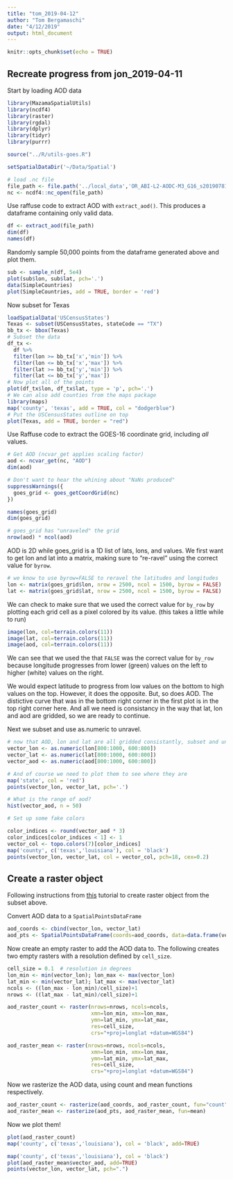 ```yaml
---
title: "tom_2019-04-12"
author: "Tom Bergamaschi"
date: "4/12/2019"
output: html_document
---
```


```r
knitr::opts_chunk$set(echo = TRUE)
```

## Recreate progress from jon_2019-04-11

Start by loading AOD data

```r
library(MazamaSpatialUtils)
library(ncdf4)
library(raster)
library(rgdal)
library(dplyr)
library(tidyr)
library(purrr)

source("../R/utils-goes.R")

setSpatialDataDir('~/Data/Spatial')

# load .nc file
file_path <- file.path('../local_data','OR_ABI-L2-AODC-M3_G16_s20190781512186_e20190781514559_c20190781516459.nc')
nc <- ncdf4::nc_open(file_path)
```

Use raffuse code to extract AOD with `extract_aod()`. This produces a dataframe
containing only valid data.

```r
df <- extract_aod(file_path)
dim(df)
names(df)
```

Randomly sample 50,000 points from the dataframe generated above and plot them.

```r
sub <- sample_n(df, 5e4)
plot(sub$lon, sub$lat, pch='.')
data(SimpleCountries)
plot(SimpleCountries, add = TRUE, border = 'red')
```

Now subset for Texas 

```r
loadSpatialData('USCensusStates')
Texas <- subset(USCensusStates, stateCode == "TX")
bb_tx <- bbox(Texas)
# Subset the data
df_tx <-
  df %>%
  filter(lon >= bb_tx['x','min']) %>%
  filter(lon <= bb_tx['x','max']) %>%
  filter(lat >= bb_tx['y','min']) %>%
  filter(lat <= bb_tx['y','max'])
# Now plot all of the points  
plot(df_tx$lon, df_tx$lat, type = 'p', pch='.')
# We can also add counties from the maps package
library(maps)
map('county', 'texas', add = TRUE, col = "dodgerblue")
# Put the USCensusStates outline on top
plot(Texas, add = TRUE, border = "red")
```

Use Raffuse code to extract the GOES-16 coordinate grid, including _all_ values.

```r
# Get AOD (ncvar_get applies scaling factor)
aod <- ncvar_get(nc, "AOD")
dim(aod)

# Don't want to hear the whining about "NaNs produced"
suppressWarnings({
  goes_grid <- goes_getCoordGrid(nc)
})

names(goes_grid)
dim(goes_grid)

# goes_grid has "unraveled" the grid
nrow(aod) * ncol(aod)
```


AOD is 2D while goes_grid is a 1D list of lats, lons, and values. We first want
to get lon and lat into a matrix, making sure to "re-ravel" using the correct
value for `byrow`.

```r
# we know to use byrow=FALSE to reravel the latitudes and longitudes
lon <- matrix(goes_grid$lon, nrow = 2500, ncol = 1500, byrow = FALSE)
lat <- matrix(goes_grid$lat, nrow = 2500, ncol = 1500, byrow = FALSE)
```

We can check to make sure that we used the correct value for `by_row` by plotting 
each grid cell as a pixel colored by its value. (this takes a little while to run)

```r
image(lon, col=terrain.colors(11))
image(lat, col=terrain.colors(11))
image(aod, col=terrain.colors(11))
```

We can see that we used the that `FALSE` was the correct value for `by_row`
because longitude progresses from lower (green) values on the left to higher
(white) values on the right.

We would expect latitude to progress from low values on the bottom to high values
on the top. However, it does the opposite. But, so does AOD. The distictive curve
that was in the bottom right corner in the first plot is in the top right corner
here. And all we need is consistancy in the way that lat, lon and aod are gridded,
so we are ready to continue.

Next we subset and use as.numeric to unravel.

```r
# now that AOD, lon and lat are all gridded consistantly, subset and unravel them again
vector_lon <- as.numeric(lon[800:1000, 600:800])
vector_lat <- as.numeric(lat[800:1000, 600:800])
vector_aod <- as.numeric(aod[800:1000, 600:800])

# And of course we need to plot them to see where they are
map('state', col = 'red')
points(vector_lon, vector_lat, pch='.')

# What is the range of aod?
hist(vector_aod, n = 50)

# Set up some fake colors

color_indices <- round(vector_aod * 3)
color_indices[color_indices < 1] <- 1
vector_col <- topo.colors(7)[color_indices]
map('county', c('texas','louisiana'), col = 'black')
points(vector_lon, vector_lat, col = vector_col, pch=18, cex=0.2)
```

## Create a raster object

Following instructions from [this][U_of_O_tutorial] tutorial to create raster
object from the subset above.

[U_of_O_tutorial]: http://geog.uoregon.edu/bartlein/courses/geog490/week06-geospatial.html#gridding-or-rasterizing-point-data

Convert AOD data to a `SpatialPointsDataFrame`

```r
aod_coords <- cbind(vector_lon, vector_lat)
aod_pts <- SpatialPointsDataFrame(coords=aod_coords, data=data.frame(vector_aod))
```

Now create an empty raster to add the AOD data to. The following creates two empty
rasters with a resolution defined by `cell_size`.

```r
cell_size = 0.1  # resolution in degrees
lon_min <- min(vector_lon); lon_max <- max(vector_lon)
lat_min <- min(vector_lat); lat_max <- max(vector_lat)
ncols <- ((lon_max - lon_min)/cell_size)+1 
nrows <- ((lat_max - lat_min)/cell_size)+1

aod_raster_count <- raster(nrows=nrows, ncols=ncols, 
                           xmn=lon_min, xmx=lon_max, 
                           ymn=lat_min, ymx=lat_max, 
                           res=cell_size, 
                           crs="+proj=longlat +datum=WGS84")

aod_raster_mean <- raster(nrows=nrows, ncols=ncols, 
                           xmn=lon_min, xmx=lon_max, 
                           ymn=lat_min, ymx=lat_max, 
                           res=cell_size, 
                           crs="+proj=longlat +datum=WGS84")
```

Now we rasterize the AOD data, using count and mean functions respectively.

```r
aod_raster_count <- rasterize(aod_coords, aod_raster_count, fun="count")
aod_raster_mean <- rasterize(aod_pts, aod_raster_mean, fun=mean)
```

Now we plot them!

```r
plot(aod_raster_count)
map('county', c('texas','louisiana'), col = 'black', add=TRUE)

map('county', c('texas','louisiana'), col = 'black')
plot(aod_raster_mean$vector_aod, add=TRUE)
points(vector_lon, vector_lat, pch=".")
```

